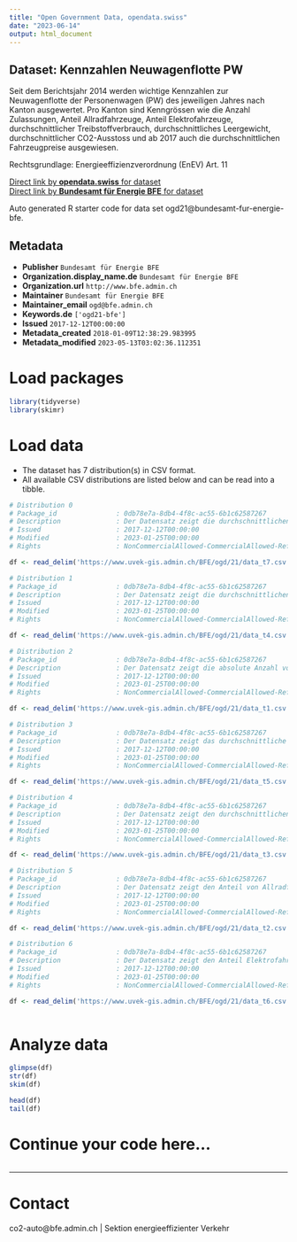 ```yaml
---
title: "Open Government Data, opendata.swiss"
date: "2023-06-14"
output: html_document
---
```


## Dataset: Kennzahlen Neuwagenflotte PW

Seit dem Berichtsjahr 2014 werden wichtige Kennzahlen zur Neuwagenflotte der Personenwagen (PW) des jeweiligen Jahres nach Kanton ausgewertet. Pro Kanton sind Kenngrössen wie die Anzahl Zulassungen, Anteil Allradfahrzeuge, Anteil Elektrofahrzeuge, durchschnittlicher Treibstoffverbrauch, durchschnittliches Leergewicht, durchschnittlicher CO2-Ausstoss und ab 2017 auch die durchschnittlichen Fahrzeugpreise ausgewiesen.

Rechtsgrundlage: Energieeffizienzverordnung (EnEV) Art. 11

[Direct link by **opendata.swiss** for dataset](https://opendata.swiss/de/dataset/kennzahlen-neuwagenflotte)<br>
[Direct link by **Bundesamt für Energie BFE** for dataset](https://www.bfe.admin.ch/bfe/de/home/versorgung/statistik-und-geodaten/kennzahlen-fahrzeuge/kennzahlen-neuwagenflotte.html)

Auto generated R starter code for data set ogd21@bundesamt-fur-energie-bfe.

## Metadata

- **Publisher** `Bundesamt für Energie BFE`
- **Organization.display_name.de** `Bundesamt für Energie BFE`
- **Organization.url** `http://www.bfe.admin.ch`
- **Maintainer** `Bundesamt für Energie BFE`
- **Maintainer_email** `ogd@bfe.admin.ch`
- **Keywords.de** `['ogd21-bfe']`
- **Issued** `2017-12-12T00:00:00`
- **Metadata_created** `2018-01-09T12:38:29.983995`
- **Metadata_modified** `2023-05-13T03:02:36.112351`


# Load packages

```r

library(tidyverse)
library(skimr)

```

# Load data

-   The dataset has 7 distribution(s) in CSV format.
-   All available CSV distributions are listed below and can be read into a tibble.

```r

# Distribution 0
# Package_id               : 0db78e7a-8db4-4f8c-ac55-6b1c62587267
# Description              : Der Datensatz zeigt die durchschnittlichen Fahrzeugpreise bei den neuzugelassenen Personenwagen pro Jahr und Kanton. Die Datenreihe ist ab 2017 verfügbar. Nummerierung der Kantone gemäss BFS.
# Issued                   : 2017-12-12T00:00:00
# Modified                 : 2023-01-25T00:00:00
# Rights                   : NonCommercialAllowed-CommercialAllowed-ReferenceRequired

df <- read_delim('https://www.uvek-gis.admin.ch/BFE/ogd/21/data_t7.csv')

# Distribution 1
# Package_id               : 0db78e7a-8db4-4f8c-ac55-6b1c62587267
# Description              : Der Datensatz zeigt die durchschnittlichen CO2-Emissionen bei den neuzugelassenen Personenwagen pro Jahr und Kanton. Die Datenreihe ist ab 2014 verfügbar. Nummerierung der Kantone gemäss BFS.
# Issued                   : 2017-12-12T00:00:00
# Modified                 : 2023-01-25T00:00:00
# Rights                   : NonCommercialAllowed-CommercialAllowed-ReferenceRequired

df <- read_delim('https://www.uvek-gis.admin.ch/BFE/ogd/21/data_t4.csv')

# Distribution 2
# Package_id               : 0db78e7a-8db4-4f8c-ac55-6b1c62587267
# Description              : Der Datensatz zeigt die absolute Anzahl von Neuzulassungen bei den Personenwagen pro Jahr und Kanton. Die Datenreihe ist ab 2014 verfügbar. Nummerierung der Kantone gemäss BFS.
# Issued                   : 2017-12-12T00:00:00
# Modified                 : 2023-01-25T00:00:00
# Rights                   : NonCommercialAllowed-CommercialAllowed-ReferenceRequired

df <- read_delim('https://www.uvek-gis.admin.ch/BFE/ogd/21/data_t1.csv')

# Distribution 3
# Package_id               : 0db78e7a-8db4-4f8c-ac55-6b1c62587267
# Description              : Der Datensatz zeigt das durchschnittliche Leergewicht bei den neuzugelassenen Personenwagen pro Jahr und Kanton. Die Datenreihe ist ab 2014 verfügbar. Nummerierung der Kantone gemäss BFS.
# Issued                   : 2017-12-12T00:00:00
# Modified                 : 2023-01-25T00:00:00
# Rights                   : NonCommercialAllowed-CommercialAllowed-ReferenceRequired

df <- read_delim('https://www.uvek-gis.admin.ch/BFE/ogd/21/data_t5.csv')

# Distribution 4
# Package_id               : 0db78e7a-8db4-4f8c-ac55-6b1c62587267
# Description              : Der Datensatz zeigt den durchschnittlichen Treibstoffverbrauch bei den neuzugelassenen Personenwagen pro Jahr und Kanton. Die Datenreihe ist ab 2014 verfügbar. Nummerierung der Kantone gemäss BFS.
# Issued                   : 2017-12-12T00:00:00
# Modified                 : 2023-01-25T00:00:00
# Rights                   : NonCommercialAllowed-CommercialAllowed-ReferenceRequired

df <- read_delim('https://www.uvek-gis.admin.ch/BFE/ogd/21/data_t3.csv')

# Distribution 5
# Package_id               : 0db78e7a-8db4-4f8c-ac55-6b1c62587267
# Description              : Der Datensatz zeigt den Anteil von Allradfahrzeugen bei den neuzugelassenen Personenwagen pro Jahr und Kanton. Die Datenreihe ist ab 2014 verfügbar. Nummerierung der Kantone gemäss BFS.
# Issued                   : 2017-12-12T00:00:00
# Modified                 : 2023-01-25T00:00:00
# Rights                   : NonCommercialAllowed-CommercialAllowed-ReferenceRequired

df <- read_delim('https://www.uvek-gis.admin.ch/BFE/ogd/21/data_t2.csv')

# Distribution 6
# Package_id               : 0db78e7a-8db4-4f8c-ac55-6b1c62587267
# Description              : Der Datensatz zeigt den Anteil Elektrofahrzeuge bei den neuzugelassenen Personenwagen pro Jahr und Kanton. Die Datenreihe ist ab 2014 verfügbar. Nummerierung der Kantone gemäss BFS.
# Issued                   : 2017-12-12T00:00:00
# Modified                 : 2023-01-25T00:00:00
# Rights                   : NonCommercialAllowed-CommercialAllowed-ReferenceRequired

df <- read_delim('https://www.uvek-gis.admin.ch/BFE/ogd/21/data_t6.csv')



```

# Analyze data

```r

glimpse(df)
str(df)
skim(df)

head(df)
tail(df)

```

# Continue your code here...

```r

```

------------------------------------------------------------------------

# Contact

co2-auto@bfe.admin.ch | Sektion energieeffizienter Verkehr
